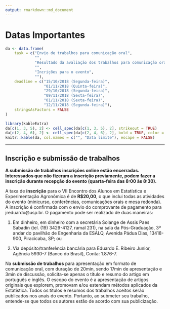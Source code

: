 ```yaml
---
output: rmarkdown::md_document
---
```


# Datas Importantes #


```r

da <- data.frame(
    task = c("Envio de trabalhos para comunicação oral",
             "",
             "Resultado da avaliação dos trabalhos para comunicação oral",
             "",
             "Incrições para o evento",
             ""),
    deadline = c("15/10/2018 (Segunda-feira)",
                 "01/11/2018 (Quinta-feira)",
                 "29/10/2018 (Segunda-feira)",
                 "09/11/2018 (Sexta-feira)",
                 "01/11/2018 (Sexta-feira)",
                 "12/11/2018 (Segunda-feira)"),
    stringsAsFactors = FALSE
)

library(kableExtra)
da[c(1, 3, 5), 2] <- cell_spec(da[c(1, 3, 5), 2], strikeout = TRUE)
da[c(2, 4, 6), 2] <- cell_spec(da[c(2, 4, 6), 2], bold = TRUE, color = "red")
knitr::kable(da, col.names = c("", "Data limite"), escape = FALSE)

```

---

## Inscrição e submissão de trabalhos ##


**A submissão de trabalhos inscrições online estão
  encerradas. Interessados que não fizeram a inscrição previamente,
  podem fazer a inscrição durante recepção do evento (quarta-feira das
  8:00 às 8:30).**

A taxa de **inscrição** para o VII Encontro dos Alunos em Estatística e
Experimentação Agronômica é de **R$20,00**, o que inclui todas as
atividades do evento (minicurso, conferências, comunicações orais e mesa
redonda). A inscrição é confirmada com o envio do comprovante de
pagamento para jreduardo@usp.br. O pagamento pode ser realizado de duas
maneiras:

1. Em dinheiro, em dinheiro com a secretária Solange de Assis Paes
   Sabadin (tel. (19) 3429-4127, ramal 231), na sala da Pós-Graduação,
   3º andar do pavilhão de Engenharia da ESALQ, Avenida Pádua Dias,
   13418-900, Piracicaba, SP; ou

2. Via depósito/tranferência bancária para Eduardo E. Ribeiro Junior,
   Agência 5930-7 (Banco do Brasil), Conta: 1.876-7.


Na **submissão de trabalhos** para apresentação em formato de
comunicação oral, com duração de 20min, sendo 17min de apresentação e
3min de discussão, solicita-se apenas o título e resumo do artigo em
português e inglês. O escopo do evento é a apresentação de artigos
originais que explorem, promovam e/ou estendam métodos aplicados da
Estatística. Todos os títulos e resumos dos trabalhos aceitos serão
publicados nos anais do evento. Portanto, ao submeter seu trabalho,
entende-se que todos os autores estão de acordo com sua publicização.
